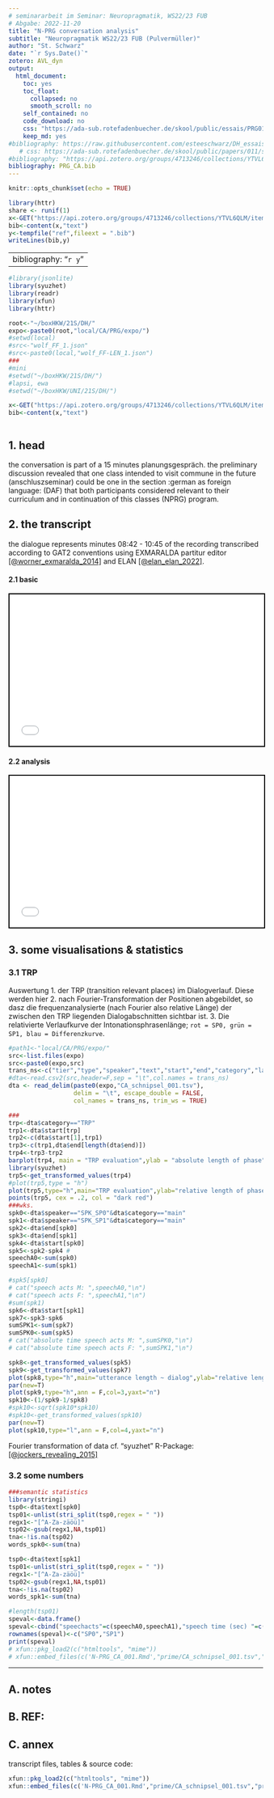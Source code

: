 ```yaml
---
# seminararbeit im Seminar: Neuropragmatik, WS22/23 FUB
# Abgabe: 2022-11-20
title: "N-PRG conversation analysis"
subtitle: "Neuropragmatik WS22/23 FUB (Pulvermüller)"
author: "St. Schwarz"
date: "`r Sys.Date()`"
zotero: AVL_dyn
output: 
  html_document: 
    toc: yes
    toc_float:
      collapsed: no
      smooth_scroll: no
    self_contained: no
    code_download: no
    css: "https://ada-sub.rotefadenbuecher.de/skool/public/essais/PRG01/style_HA.css"
    keep_md: yes
#bibliography: https://raw.githubusercontent.com/esteeschwarz/DH_essais/main/sections/DD/klemm_HA/top/klemm.bib
   # css: https://ada-sub.rotefadenbuecher.de/skool/public/papers/011/style_HA.css
#bibliography: "https://api.zotero.org/groups/4713246/collections/YTVL6QLM/items/top?format=bibtex"
bibliography: PRG_CA.bib
---
```

```r
knitr::opts_chunk$set(echo = TRUE)
```

```r
library(httr)
share <- runif(1)
x<-GET("https://api.zotero.org/groups/4713246/collections/YTVL6QLM/items/top?format=bibtex")
bib<-content(x,"text")
y<-tempfile("ref",fileext = ".bib")
writeLines(bib,y)


```
---
bibliography: "`r y`"
---

```r
#library(jsonlite)
library(syuzhet)
library(readr)
library(xfun)
library(httr)

root<-"~/boxHKW/21S/DH/"
expo<-paste0(root,"local/CA/PRG/expo/")
#setwd(local)
#src<-"wolf_FF_1.json"
#src<-paste0(local,"wolf_FF-LEN_1.json")
###
#mini
#setwd("~/boxHKW/21S/DH/")
#lapsi, ewa
#setwd("~/boxHKW/UNI/21S/DH/")

x<-GET("https://api.zotero.org/groups/4713246/collections/YTVL6QLM/items/top?format=bibtex")
bib<-content(x,"text")



```

## 1. head
the conversation is part of a 15 minutes planungsgespräch. the preliminary discussion revealed that one class intended to visit commune in the future (anschluszseminar) could be one in the section :german as foreign language: (DAF) that both participants considered relevant to their curriculum and in continuation of this classes (NPRG) program.

## 2. the transcript
the dialogue represents minutes 08:42 - 10:45 of the recording transcribed according to GAT2 conventions using EXMARALDA partitur editor [[@worner_exmaralda_2014]](https://exmaralda.org/de/) and ELAN [[@elan_elan_2022]](https://archive.mpi.nl/tla/elan).

#### 2.1 basic
``` {=html}

<iframe src="prime/CA_schnipsel_001.2.txt" style="border:2px solid black;" width="100%" height="300px"></iframe>
```

#### 2.2 analysis
``` {=html}

<iframe src="prime/CA_schnipsel_001.html" style="border:2px solid black;" width="100%" height="300px"></iframe>
```

## 3. some visualisations & statistics
### 3.1 TRP
Auswertung 1. der TRP (transition relevant places) im Dialogverlauf. Diese werden hier 2. nach Fourier-Transformation der Positionen abgebildet, so dasz die frequenzanalysierte (nach Fourier also relative Länge) der zwischen den TRP liegenden Dialogabschnitten sichtbar ist. 3. Die relativierte Verlaufkurve der Intonationsphrasenlänge; `rot = SP0, grün = SP1, blau = Differenzkurve`.

```r
#path1<-"local/CA/PRG/expo/"
src<-list.files(expo)
src<-paste0(expo,src)
trans_ns<-c("tier","type","speaker","text","start","end","category","label")
#dta<-read.csv2(src,header=F,sep = "\t",col.names = trans_ns)
dta <- read_delim(paste0(expo,"CA_schnipsel_001.tsv"), 
                  delim = "\t", escape_double = FALSE, 
                  col_names = trans_ns, trim_ws = TRUE)

###
trp<-dta$category=="TRP"
trp1<-dta$start[trp]
trp2<-c(dta$start[1],trp1)
trp3<-c(trp1,dta$end[length(dta$end)])
trp4<-trp3-trp2
barplot(trp4, main = "TRP evaluation",ylab = "absolute length of phase",xlab="flow of conversation")
library(syuzhet)
trp5<-get_transformed_values(trp4)
#plot(trp5,type = "h")
plot(trp5,type="h",main="TRP evaluation",ylab="relative length of phase",xlab="index of conversation",col=2)
points(trp5, cex = .2, col = "dark red")
###wks.
spk0<-dta$speaker=="SPK_SP0"&dta$category=="main"
spk1<-dta$speaker=="SPK_SP1"&dta$category=="main"
spk2<-dta$end[spk0]
spk3<-dta$end[spk1]
spk4<-dta$start[spk0]
spk5<-spk2-spk4 #
speechA0<-sum(spk0)
speechA1<-sum(spk1)

#spk5[spk0]
# cat("speech acts M: ",speechA0,"\n")
# cat("speech acts F: ",speechA1,"\n")
#sum(spk1)
spk6<-dta$start[spk1]
spk7<-spk3-spk6
sumSPK1<-sum(spk7)
sumSPK0<-sum(spk5)
# cat("absolute time speech acts M: ",sumSPK0,"\n")
# cat("absolute time speech acts F: ",sumSPK1,"\n")

spk8<-get_transformed_values(spk5)
spk9<-get_transformed_values(spk7)
plot(spk8,type="h",main="utterance length ~ dialog",ylab="relative length of IP (ms)",xlab="index of conversation",col=2)
par(new=T)
plot(spk9,type="h",ann = F,col=3,yaxt="n")
spk10<-(1/spk9-1/spk8)
#spk10<-sqrt(spk10*spk10)
#spk10<-get_transformed_values(spk10)
par(new=T)
plot(spk10,type="l",ann = F,col=4,yaxt="n")
```

Fourier transformation of data cf. "syuzhet" R-Package: [[@jockers_revealing_2015]](https://www.matthewjockers.net/2015/02/02/syuzhet/)

### 3.2 some numbers
```r
###semantic statistics
library(stringi)
tsp0<-dta$text[spk0]
tsp01<-unlist(stri_split(tsp0,regex = " "))
regx1<-"[^A-Za-zäöü]"
tsp02<-gsub(regx1,NA,tsp01)
tna<-!is.na(tsp02)
words_spk0<-sum(tna)

tsp0<-dta$text[spk1]
tsp01<-unlist(stri_split(tsp0,regex = " "))
regx1<-"[^A-Za-zäöü]"
tsp02<-gsub(regx1,NA,tsp01)
tna<-!is.na(tsp02)
words_spk1<-sum(tna)

#length(tsp01)
speval<-data.frame()
speval<-cbind("speechacts"=c(speechA0,speechA1),"speech time (sec) "=c(round(sumSPK0),round(sumSPK1)),"words"=c(words_spk0,words_spk1))
rownames(speval)<-c("SP0","SP1")
print(speval)
# xfun::pkg_load2(c("htmltools", "mime"))
# xfun::embed_files(c('N-PRG_CA_001.Rmd',"prime/CA_schnipsel_001.tsv","prime/CA_schnipsel_001.2.exb","prime/CA_schnipsel_001.2.txt"))

```
---
## A. notes
## B. REF:
<div id="refs"></div>

## C. annex
transcript files, tables & source code:
```r
xfun::pkg_load2(c("htmltools", "mime"))
xfun::embed_files(c('N-PRG_CA_001.Rmd',"prime/CA_schnipsel_001.tsv","prime/CA_schnipsel_001.2.exb","prime/CA_schnipsel_001.2.txt"))
```

```{=html}
<!--			<p id="zt_content">temp</p>

<script>  
//function import_zt(block_id,api){
    var xhttp = new XMLHttpRequest();
      xhttp.open("GET", 'https://api.zotero.org/groups/4713246/collections/YTVL6QLM/items/top?format=bib&linkwrap=1', false);
      xhttp.send();
      document.getElementById("zt_content").innerHTML = xhttp.responseText;
    //  document.getElementById("show_button").style.display="none";
      //document.getElementById("hide_button").style.display="inline";
  //  }
</script>
-->
```

